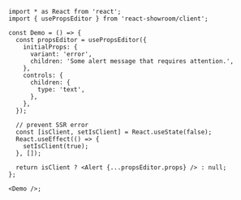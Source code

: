 ```tsx
import * as React from 'react';
import { usePropsEditor } from 'react-showroom/client';

const Demo = () => {
  const propsEditor = usePropsEditor({
    initialProps: {
      variant: 'error',
      children: 'Some alert message that requires attention.',
    },
    controls: {
      children: {
        type: 'text',
      },
    },
  });

  // prevent SSR error
  const [isClient, setIsClient] = React.useState(false);
  React.useEffect(() => {
    setIsClient(true);
  }, []);

  return isClient ? <Alert {...propsEditor.props} /> : null;
};

<Demo />;
```
